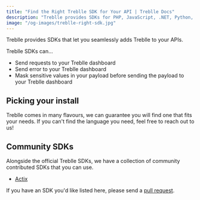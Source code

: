 ```yaml
---
title: "Find the Right Treblle SDK for Your API | Treblle Docs"
description: "Treblle provides SDKs for PHP, JavaScript, .NET, Python, Ruby, and more. Integrate with your API, send data to your Treblle dashboard, and manage security effortlessly."
image: "/og-images/treblle-right-sdk.jpg"
---
```



Treblle provides SDKs that let you seamlessly adds Treblle to your APIs.

Treblle SDKs can...

- Send requests to your Treblle dashboard
- Send error to your Treblle dashboard
- Mask sensitive values in your payload before sending the payload to your Treblle dashboard

## Picking your install

Treblle comes in many flavours, we can guarantee you will find one that fits your needs. If you can't find the language you need, feel free to reach out to us!

<CardGrid>
  <LinkCard
    title="PHP"
    href="/integrations/php/no-framework/"
    description="From plain old PHP, to Laravel and Symfony. We support them all with our easy to install composer packages."
  />
  <LinkCard
    title="JavaScript"
    href="/integrations/javascript/node/"
    description="From Node to Fastify, and AdonisJS to Nest. We support a wide range of JavaScript and TypeScript frameworks and runtimes."
  />
  <LinkCard
    title=".NET"
    href="/integrations/net/net/"
    description="We have support for both .NET, and .NET core. Just use our NuGet package and you are off to the races."
  />
  <LinkCard
    title="Go"
    href="/integrations/go/core/"
    description="Built around the net/http core library, our Go Module is easy to use, configure, and build."
  />
  <LinkCard
    title="Python"
    href="/integrations/python/django/"
    description="We currently support Django and Flask, and more frameworks on the way. Simple install using pip, and get your Python API underway."
  />
  <LinkCard
    title="Ruby"
    href="/integrations/ruby/rails/"
    description="We currently only support Ruby on Rails, which is the most commonly used Ruby framework. Install our Ruby gem and start monitoring your RoR API in seconds."
  />
  <LinkCard
    title="Java"
    href="/integrations/java/spring/"
    description="Simply add our Java dependency to your SpringBoot application, and you are ready to go."
  />
</CardGrid>

## Community SDKs

Alongside the official Treblle SDKs, we have a collection of community contributed SDKs that you can use.

- <a href="https://github.com/barrage/actix-treblle" target="_blank">
    Actix
  </a>

If you have an SDK you'd like listed here, please send a <a href="https://github.com/Treblle/docs.treblle.com/blob/main/src/content/docs/integrations/index.mdx" target="_blank">pull request</a>.
